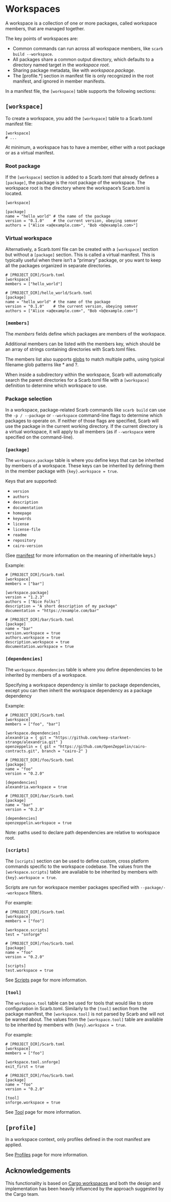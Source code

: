 # Workspaces

A workspace is a collection of one or more packages, called workspace members, that are managed together.

The key points of workspaces are:

- Common commands can run across all workspace members, like `scarb build --workspace`.
- All packages share a common output directory, which defaults to a directory named target in the _workspace root_.
- Sharing package metadata, like with _workspace.package_.
- The [profile.*] section in manifest file is only recognized in the root manifest, and ignored in member manifests.

In a manifest file, the `[workspace]` table supports the following sections:

## `[workspace]`

To create a workspace, you add the `[workspace]` table to a Scarb.toml manifest file:

```
[workspace]
# ...
```

At minimum, a workspace has to have a member, either with a root package or as a virtual manifest.

### Root package

If the `[workspace]` section is added to a Scarb.toml that already defines a `[package]`,
the package is the root package of the workspace.
The workspace root is the directory where the workspace’s Scarb.toml is located.

```
[workspace]

[package]
name = "hello_world" # the name of the package
version = "0.1.0"    # the current version, obeying semver
authors = ["Alice <a@example.com>", "Bob <b@example.com>"]
```

### Virtual workspace

Alternatively, a Scarb.toml file can be created with a `[workspace]` section but without a `[package]` section.
This is called a virtual manifest.
This is typically useful when there isn’t a “primary” package, or you want to keep all the packages organized
in separate directories.

```
# [PROJECT_DIR]/Scarb.toml
[workspace]
members = ["hello_world"]

# [PROJECT_DIR]/hello_world/Scarb.toml
[package]
name = "hello_world" # the name of the package
version = "0.1.0"    # the current version, obeying semver
authors = ["Alice <a@example.com>", "Bob <b@example.com>"]
```

### `[members]`

The _members_ fields define which packages are members of the workspace.

Additional members can be listed with the members key, which should be an array of strings containing directories with
Scarb.toml files.

The members list also supports [globs](https://docs.rs/glob/0.3.0/glob/struct.Pattern.html) to match multiple paths,
using typical filename glob patterns like \* and ?.

When inside a subdirectory within the workspace, Scarb will automatically search the parent directories for
a Scarb.toml file with a `[workspace]` definition to determine which workspace to use.

### Package selection

In a workspace, package-related Scarb commands like `scarb build` can use the `-p / --package` or `--workspace`
command-line flags to determine which packages to operate on.
If neither of those flags are specified, Scarb will use the package in the current working directory.
If the current directory is a virtual workspace, it will apply to all members
(as if `--workspace` were specified on the command-line).

### `[package]`

The `workspace.package` table is where you define keys that can be inherited by members of a workspace.
These keys can be inherited by defining them in the member package with `{key}.workspace = true`.

Keys that are supported:

- `version`
- `authors`
- `description`
- `documentation`
- `homepage`
- `keywords`
- `license`
- `license-file`
- `readme`
- `repository`
- `cairo-version`

(See [manifest](./manifest) for more information on the meaning of inheritable keys.)

Example:

```
# [PROJECT_DIR]/Scarb.toml
[workspace]
members = ["bar"]

[workspace.package]
version = "1.2.3"
authors = ["Nice Folks"]
description = "A short description of my package"
documentation = "https://example.com/bar"

# [PROJECT_DIR]/bar/Scarb.toml
[package]
name = "bar"
version.workspace = true
authors.workspace = true
description.workspace = true
documentation.workspace = true
```

### `[dependencies]`

The `workspace.dependencies` table is where you define dependencies to be inherited by members of a workspace.

Specifying a workspace dependency is similar to package dependencies,
except you can then inherit the workspace dependency as a package dependency

Example:

```
# [PROJECT_DIR]/Scarb.toml
[workspace]
members = ["foo", "bar"]

[workspace.dependencies]
alexandria = { git = "https://github.com/keep-starknet-strange/alexandria.git" }
openzeppelin = { git = "https://github.com/OpenZeppelin/cairo-contracts.git", branch = "cairo-2" }

# [PROJECT_DIR]/foo/Scarb.toml
[package]
name = "foo"
version = "0.2.0"

[dependencies]
alexandria.workspace = true

# [PROJECT_DIR]/bar/Scarb.toml
[package]
name = "bar"
version = "0.2.0"

[dependencies]
openzeppelin.workspace = true
```

Note: paths used to declare path dependencies are relative to workspace root.

### `[scripts]`

The `[scripts]` section can be used to define custom, cross platform commands specific to the workspace codebase.
The values from the `[workspace.scripts]` table are available to be inherited by members with `{key}.workspace = true`.

Scripts are run for workspace member packages specified with `--package/--workspace` filters.

For example:

```
# [PROJECT_DIR]/Scarb.toml
[workspace]
members = ["foo"]

[workspace.scripts]
test = "snforge"

# [PROJECT_DIR]/foo/Scarb.toml
[package]
name = "foo"
version = "0.2.0"

[scripts]
test.workspace = true
```

See [Scripts](./scripts) page for more information.

### `[tool]`

The `workspace.tool` table can be used for tools that would like to store configuration in Scarb.toml.
Similarly to the `[tool]` section from the package manifest,
the `[workspace.tool]` is not parsed by Scarb and will not be warned about.
The values from the `[workspace.tool]` table are available to be inherited by members with `{key}.workspace = true`.

For example:

```
# [PROJECT_DIR]/Scarb.toml
[workspace]
members = ["foo"]

[workspace.tool.snforge]
exit_first = true

# [PROJECT_DIR]/foo/Scarb.toml
[package]
name = "foo"
version = "0.2.0"

[tool]
snforge.workspace = true
```

See [Tool](./manifest#tool) page for more information.

## `[profile]`

In a workspace context, only profiles defined in the root manifest are applied.

See [Profiles](./profiles) page for more information.

## Acknowledgements

This functionality is based on [Cargo workspaces](https://doc.rust-lang.org/cargo/reference/workspaces.html)
and both the design and implementation has been heavily influenced by the approach suggested by the Cargo team.
